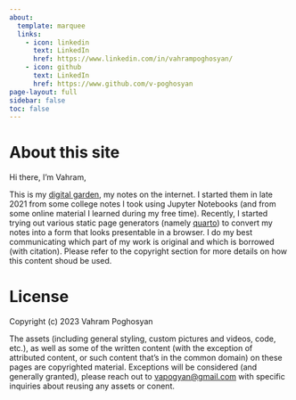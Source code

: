 ```yaml
---
about:
  template: marquee
  links:
    - icon: linkedin
      text: LinkedIn
      href: https://www.linkedin.com/in/vahrampoghosyan/
    - icon: github
      text: LinkedIn
      href: https://www.github.com/v-poghosyan
page-layout: full
sidebar: false
toc: false
---
```


# About this site
Hi there, I'm Vahram,

This is my [digital garden](https://maggieappleton.com/garden-history?ref=ideasurg.pub), my notes on the internet. I started them in late 2021 from some college notes I took using Jupyter Notebooks (and from some online material I learned during my free time). Recently, I started trying out various static page generators (namely [quarto](https://github.com/quarto-dev)) to convert my notes into a form that looks presentable in a browser. I do my best communicating which part of my work is original and which is borrowed (with citation). Please refer to the copyright section for more details on how this content shoud be used.

# License

Copyright (c) 2023 Vahram Poghosyan

The assets (including general styling, custom pictures and videos, code, etc.), as well as some of the written content (with the exception of attributed content, or such content that's in the common domain) on these pages are copyrighted material. Exceptions will be considered (and generally granted), please reach out to [vapogyan@gmail.com](vapogyan@gmail.com) with specific inquiries about reusing any assets or conent.

